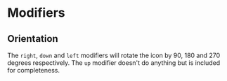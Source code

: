 
# Modifiers

## Orientation

The `right`, `down` and `left` modifiers will rotate the icon by 90, 180 and
270 degrees respectively.  The `up` modifier doesn't do anything but is included for
completeness.

<Icons names="arrow arrow-up arrow-down arrow-left arrow-right"/>
